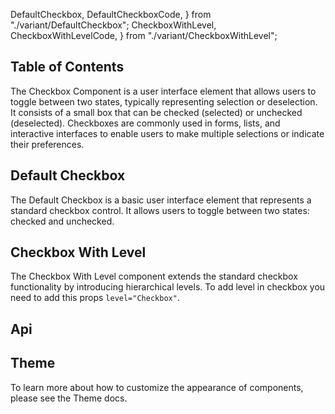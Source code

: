   DefaultCheckbox,
  DefaultCheckboxCode,
} from "./variant/DefaultCheckbox";
  CheckboxWithLevel,
  CheckboxWithLevelCode,
} from "./variant/CheckboxWithLevel";


## Table of Contents

The Checkbox Component is a user interface element that allows users to toggle between two states, typically representing selection or deselection. It consists of a small box that can be checked (selected) or unchecked (deselected). Checkboxes are commonly used in forms, lists, and interactive interfaces to enable users to make multiple selections or indicate their preferences.

## Default Checkbox

The Default Checkbox is a basic user interface element that represents a standard checkbox control. It allows users to toggle between two states: checked and unchecked.

<CodePreview code={DefaultCheckboxCode}>
  <DefaultCheckbox />
</CodePreview>

## Checkbox With Level

The Checkbox With Level component extends the standard checkbox functionality by introducing hierarchical levels. To add level in checkbox you need to add this props `level="Checkbox"`.

<CodePreview code={CheckboxWithLevelCode}>
  <CheckboxWithLevel />
</CodePreview>

## Api

<ComponentApi data={CheckBoxApiData} />

## Theme

To learn more about how to customize the appearance of components, please see the Theme docs.

<CssThemePreview code={useTheme().theme.checkbox} />
